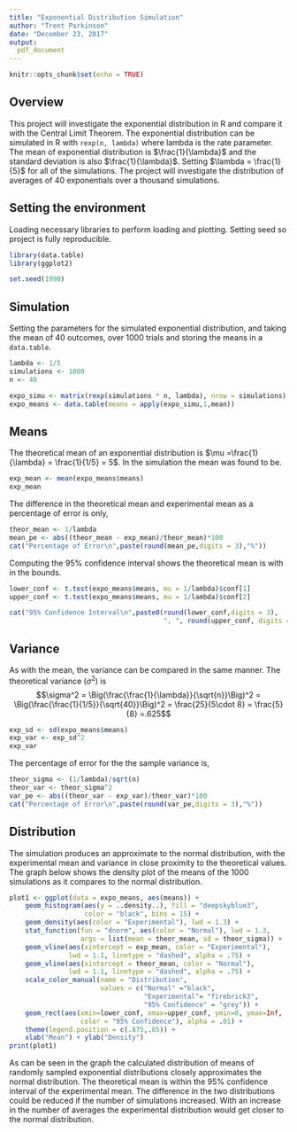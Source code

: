 ```yaml
---
title: "Exponential Distribution Simulation"
author: "Trent Parkinson"
date: "December 23, 2017"
output:
  pdf_document
---
```


```r
knitr::opts_chunk$set(echo = TRUE)
```

## Overview
This project will investigate the exponential distribution in R and compare it with the Central Limit Theorem. The exponential distribution can be simulated in R with `rexp(n, lambda)` where lambda is the rate parameter. The mean of exponential distribution is $\frac{1}{\lambda}$ and the standard deviation is also $\frac{1}{\lambda}$. Setting $\lambda = \frac{1}{5}$ for all of the simulations. The project will investigate the distribution of averages of 40 exponentials over a thousand simulations.


## Setting the environment
Loading necessary libraries to perform loading and plotting. Setting seed so project is fully reproducible.

```r
library(data.table)
library(ggplot2)

set.seed(1990)
```

## Simulation
Setting the parameters for the simulated exponential distribution, and taking the mean of 40 outcomes, over 1000 trials and storing the means in a `data.table`.

```r
lambda <- 1/5
simulations <- 1000
n <- 40

expo_simu <- matrix(rexp(simulations * n, lambda), nrow = simulations)
expo_means <- data.table(means = apply(expo_simu,1,mean))
```

## Means
The theoretical mean of an exponential distribution is $\mu =\frac{1}{\lambda} = \frac{1}{1/5} = 5$. In the simulation the mean was found to be.

```r
exp_mean <- mean(expo_means$means)
exp_mean
```

The difference in the theoretical mean and experimental mean as a percentage of error is only,

```r
theor_mean <- 1/lambda
mean_pe <- abs((theor_mean - exp_mean)/theor_mean)*100
cat("Percentage of Error\n",paste(round(mean_pe,digits = 3),"%"))
```

Computing the 95% confidence interval shows the theoretical mean is with in the bounds.

```r
lower_conf <- t.test(expo_means$means, mu = 1/lambda)$conf[1]
upper_conf <- t.test(expo_means$means, mu = 1/lambda)$conf[2]

cat("95% Confidence Interval\n",paste0(round(lower_conf,digits = 3),
                                       ", ", round(upper_conf, digits = 3)))
```

## Variance
As with the mean, the variance can be compared in the same manner. The theoretical variance ($\sigma^2$) is $$\sigma^2 = \Big(\frac{\frac{1}{\lambda}}{\sqrt{n}}\Big)^2 = \Big(\frac{\frac{1}{1/5}}{\sqrt{40}}\Big)^2 = \frac{25}{5\cdot 8} = \frac{5}{8} =.625$$

```r
exp_sd <- sd(expo_means$means)
exp_var <- exp_sd^2
exp_var
```

The percentage of error for the the sample variance is,

```r
theor_sigma <- (1/lambda)/sqrt(n)
theor_var <- theor_sigma^2
var_pe <- abs((theor_var - exp_var)/theor_var)*100
cat("Percentage of Error\n",paste(round(var_pe,digits = 3),"%"))
```

## Distribution
The simulation produces an approximate to the normal distribution, with the experimental mean and variance in close proximity to the theoretical values. The graph below shows the density plot of the means of the 1000 simulations as it compares to the normal distribution.

```r
plot1 <- ggplot(data = expo_means, aes(means)) +
    geom_histogram(aes(y = ..density..), fill = "deepskyblue3",
                   color = "black", bins = 15) +
    geom_density(aes(color = "Experimental"), lwd = 1.3) + 
    stat_function(fun = "dnorm", aes(color = "Normal"), lwd = 1.3,
                  args = list(mean = theor_mean, sd = theor_sigma)) +
    geom_vline(aes(xintercept = exp_mean, color = "Experimental"),
               lwd = 1.1, linetype = "dashed", alpha = .75) +
    geom_vline(aes(xintercept = theor_mean, color = "Normal"),
               lwd = 1.1, linetype = "dashed", alpha = .75) +
    scale_color_manual(name = "Distribution",
                       values = c("Normal" ="black",
                                  "Experimental"= "firebrick3",
                                  "95% Confidence" = "grey")) +
    geom_rect(aes(xmin=lower_conf, xmax=upper_conf, ymin=0, ymax=Inf,
                  color = "95% Confidence"), alpha = .01) +
    theme(legend.position = c(.875,.85)) +
    xlab("Mean") + ylab("Density")
print(plot1)
```

As can be seen in the graph the calculated distribution of means of randomly sampled exponential distributions closely approximates the normal distribution. The theoretical mean is within the 95% confidence interval of the experimental mean. The difference in the two distributions could be reduced if the number of simulations increased. With an increase in the number of averages the experimental distribution would get closer to the normal distribution.